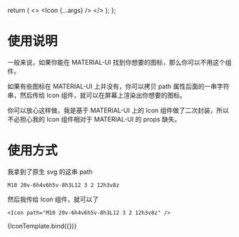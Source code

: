 
<Meta title="说明/Icon" component={Icon} />

  return (
    <>
      <Icon {...args} />
    </>
  );
};

# 使用说明

一般来说，如果你能在 MATERIAL-UI 找到你想要的图标，那么你可以不用这个组件。

如果有些图标在 MATERIAL-UI 上并没有，你可以拷贝 path 属性后面的一串字符串，然后传给 Icon 组件，就可以在屏幕上渲染出你想要的图标。

你可以放心这样做，我是基于 MATERIAL-UI 上的 Icon 组件做了二次封装，所以不必担心我的 Icon 组件相对于 MATERIAL-UI 的 props 缺失。

# 使用方式

我拿到了原生 svg 的这串 path

```
M10 20v-6h4v6h5v-8h3L12 3 2 12h3v8z
```

然后我传给 Icon 组件，就可以了

```tsx
<Icon path="M10 20v-6h4v6h5v-8h3L12 3 2 12h3v8z" />
```

<Canvas>
  <Story
    name="icon"
    args={{
      path: "M10 20v-6h4v6h5v-8h3L12 3 2 12h3v8z",
    }}
  >
    {IconTemplate.bind({})}
  </Story>
</Canvas>
